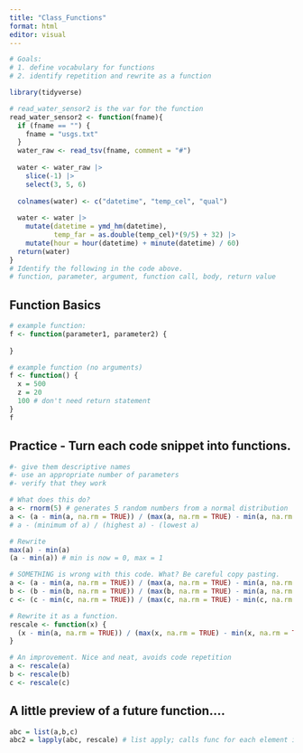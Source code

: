 ```yaml
---
title: "Class_Functions"
format: html
editor: visual
---
```


```r
# Goals:
# 1. define vocabulary for functions
# 2. identify repetition and rewrite as a function

library(tidyverse)

# read_water_sensor2 is the var for the function
read_water_sensor2 <- function(fname){
  if (fname == "") {
    fname = "usgs.txt"
  }
  water_raw <- read_tsv(fname, comment = "#")
  
  water <- water_raw |>
    slice(-1) |>
    select(3, 5, 6) 
  
  colnames(water) <- c("datetime", "temp_cel", "qual")
  
  water <- water |>
    mutate(datetime = ymd_hm(datetime),
           temp_far = as.double(temp_cel)*(9/5) + 32) |>
    mutate(hour = hour(datetime) + minute(datetime) / 60)
  return(water)
}
# Identify the following in the code above.
# function, parameter, argument, function call, body, return value
```

## Function Basics

```r
# example function:
f <- function(parameter1, parameter2) {
  
}

# example function (no arguments)
f <- function() {
  x = 500
  z = 20
  100 # don't need return statement
}
f
```

## Practice - Turn each code snippet into functions.

```r
#- give them descriptive names
#- use an appropriate number of parameters
#- verify that they work

# What does this do?
a <- rnorm(5) # generates 5 random numbers from a normal distribution
a <- (a - min(a, na.rm = TRUE)) / (max(a, na.rm = TRUE) - min(a, na.rm = TRUE))
# a - (minimum of a) / (highest a) - (lowest a)

# Rewrite
max(a) - min(a)
(a - min(a)) # min is now = 0, max = 1
```

```r
# SOMETHING is wrong with this code. What? Be careful copy pasting.
a <- (a - min(a, na.rm = TRUE)) / (max(a, na.rm = TRUE) - min(a, na.rm = TRUE))
b <- (b - min(b, na.rm = TRUE)) / (max(b, na.rm = TRUE) - min(a, na.rm = TRUE))
c <- (c - min(c, na.rm = TRUE)) / (max(c, na.rm = TRUE) - min(c, na.rm = TRUE))

# Rewrite it as a function.
rescale <- function(x) {
  (x - min(a, na.rm = TRUE)) / (max(x, na.rm = TRUE) - min(x, na.rm = TRUE))
}

# An improvement. Nice and neat, avoids code repetition
a <- rescale(a)
b <- rescale(b)
c <- rescale(c)
```

## A little preview of a future function....

```r
abc = list(a,b,c)
abc2 = lapply(abc, rescale) # list apply; calls func for each element in list
```
